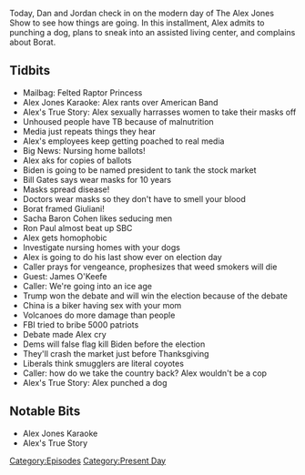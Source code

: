 {{DEFAULTSORT:
    #_EPISODE_0496:October 22-23, 2020
}}{{Episode
    | title             = October 22-23, 2020
    | caption           = Listen to this episode on [https://knowledgefight.libsyn.com/496-october-22-23-2020 Libsyn] [https://open.spotify.com/episode/6OcewDFVe2WP8r5fTi3z6X Spotify], Read the [[Transcript/496: October 22-23, 2020|Unofficial Transcript]]
    | episodeNumber     = 496
    | length            = 01:24:59
    | airDate           = October 28, 2020
    | coverageStartDate = October 22, 2020
    | coverageEndDate   = October 23, 2020
    | episodeType       = [[:Category:Present Day|Present Day]]
    | appearance        = [[Bill Gates]], [[Sacha Baron Cohen]], [[Rudy Giuliani]], [[Ron Paul]], [[James O'Keefe]]
    | previousEpisode   = [[495: November 4-6, 2016]]
    | nextEpisode       = [[497: Third Try's A Charm]]
}}

{{Stub}}

Today, Dan and Jordan check in on the modern day of The Alex Jones Show to see how things are going. In this installment, Alex admits to punching a dog, plans to sneak into an assisted living center, and complains about Borat.

==Tidbits==

*Mailbag: Felted Raptor Princess
*Alex Jones Karaoke: Alex rants over American Band
*Alex's True Story: Alex sexually harrasses women to take their masks off
*Unhoused people have TB because of malnutrition
*Media just repeats things they hear
*Alex's employees keep getting poached to real media
*Big News: Nursing home ballots!
*Alex aks for copies of ballots
*Biden is going to be named president to tank the stock market
*Bill Gates says wear masks for 10 years
*Masks spread disease!
*Doctors wear masks so they don't have to smell your blood
*Borat framed Giuliani!
*Sacha Baron Cohen likes seducing men
*Ron Paul almost beat up SBC
*Alex gets homophobic
*Investigate nursing homes with your dogs
*Alex is going to do his last show ever on election day
*Caller prays for vengeance, prophesizes that weed smokers will die
*Guest: James O'Keefe
*Caller: We're going into an ice age
*Trump won the debate and will win the election because of the debate
*China is a biker having sex with your mom
*Volcanoes do more damage than people
*FBI tried to bribe 5000 patriots
*Debate made Alex cry
*Dems will false flag kill Biden before the election
*They'll crash the market just before Thanksgiving
*Liberals think smugglers are literal coyotes
*Caller: how do we take the country back? Alex wouldn't be a cop
*Alex's True Story: Alex punched a dog

==Notable Bits==

*Alex Jones Karaoke
*Alex's True Story

[[Category:Episodes]]
[[Category:Present Day]]
